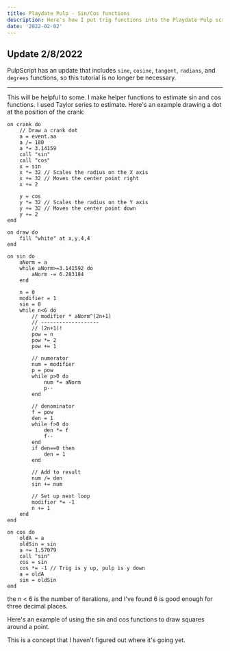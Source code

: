 ```yaml
---
title: Playdate Pulp - Sin/Cos functions
description: Here's how I put trig functions into the Playdate Pulp scripting language
date: '2022-02-02'
---
```


## Update 2/8/2022

PulpScript has an update that includes `sine`, `cosine`, `tangent`, `radians`, and `degrees` functions, so this tutorial is no longer be necessary.

---

This will be helpful to some. I make helper functions to estimate sin and cos functions. I used Taylor series to estimate. Here's an example drawing a dot at the position of the crank:

```js:Player
on crank do
	// Draw a crank dot
	a = event.aa
	a /= 180
	a *= 3.14159
	call "sin"
	call "cos"
	x = sin
	x *= 32 // Scales the radius on the X axis
	x += 32 // Moves the center point right
	x += 2

	y = cos
	y *= 32 // Scales the radius on the Y axis
	y += 32 // Moves the center point down
	y += 2
end

on draw do
	fill "white" at x,y,4,4
end

on sin do
	aNorm = a
	while aNorm>=3.141592 do
		aNorm -= 6.283184
	end

	n = 0
	modifier = 1
	sin = 0
	while n<6 do
		// modifier * aNorm^(2n+1)
		// -------------------
		// (2n+1)!
		pow = n
		pow *= 2
		pow += 1

		// numerator
		num = modifier
		p = pow
		while p>0 do
			num *= aNorm
			p--
		end

		// denominator
		f = pow
		den = 1
		while f>0 do
			den *= f
			f--
		end
		if den==0 then
			den = 1
		end

		// Add to result
		num /= den
		sin += num

		// Set up next loop
		modifier *= -1
		n += 1
	end
end

on cos do
	oldA = a
	oldSin = sin
	a += 1.57079
	call "sin"
	cos = sin
	cos *= -1 // Trig is y up, pulp is y down
	a = oldA
	sin = oldSin
end
```

the n < 6 is the number of iterations, and I've found 6 is good enough for three decimal places.

Here's an example of using the sin and cos functions to draw squares around a point.

<ReactPlayer url="https://youtu.be/Fs41lkmhgh0" />

This is a concept that I haven't figured out where it's going yet.
